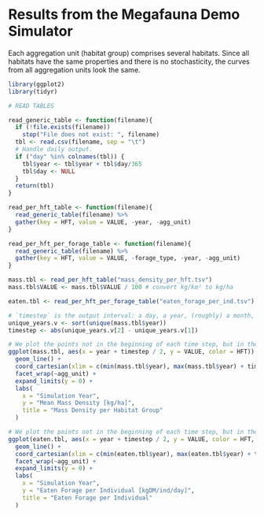 # Results from the Megafauna Demo Simulator

Each aggregation unit (habitat group) comprises several habitats.
Since all habitats have the same properties and there is no stochasticity, the curves from all aggregation units look the same.

```r
library(ggplot2)
library(tidyr)

# READ TABLES

read_generic_table <- function(filename){
  if (!file.exists(filename))
    stop("File does not exist: ", filename)
  tbl <- read.csv(filename, sep = "\t")
  # Handle daily output.
  if ("day" %in% colnames(tbl)) {
    tbl$year <- tbl$year + tbl$day/365
    tbl$day <- NULL
  }
  return(tbl)
}

read_per_hft_table <- function(filename){
  read_generic_table(filename) %>%
  gather(key = HFT, value = VALUE, -year, -agg_unit)
}

read_per_hft_per_forage_table <- function(filename){
  read_generic_table(filename) %>%
  gather(key = HFT, value = VALUE, -forage_type, -year, -agg_unit)
}

mass.tbl <- read_per_hft_table("mass_density_per_hft.tsv")
mass.tbl$VALUE <- mass.tbl$VALUE / 100 # convert kg/km² to kg/ha

eaten.tbl <- read_per_hft_per_forage_table("eaten_forage_per_ind.tsv")

# `timestep` is the output interval: a day, a year, (roughly) a month, or a decade.
unique_years.v <- sort(unique(mass.tbl$year))
timestep <- abs(unique_years.v[2] - unique_years.v[1])
```

```r
# We plot the points not in the beginning of each time step, but in the middle.
ggplot(mass.tbl, aes(x = year + timestep / 2, y = VALUE, color = HFT)) +
  geom_line() +
  coord_cartesian(xlim = c(min(mass.tbl$year), max(mass.tbl$year) + timestep)) +
  facet_wrap(~agg_unit) +
  expand_limits(y = 0) +
  labs(
    x = "Simulation Year",
    y = "Mean Mass Density [kg/ha]",
    title = "Mass Density per Habitat Group"
  )
```

```r
# We plot the points not in the beginning of each time step, but in the middle.
ggplot(eaten.tbl, aes(x = year + timestep / 2, y = VALUE, color = HFT, linetype = forage_type)) +
  geom_line() +
  coord_cartesian(xlim = c(min(eaten.tbl$year), max(eaten.tbl$year) + timestep)) +
  facet_wrap(~agg_unit) +
  expand_limits(y = 0) +
  labs(
    x = "Simulation Year",
    y = "Eaten Forage per Individual [kgDM/ind/day]",
    title = "Eaten Forage per Individual"
  )
```
